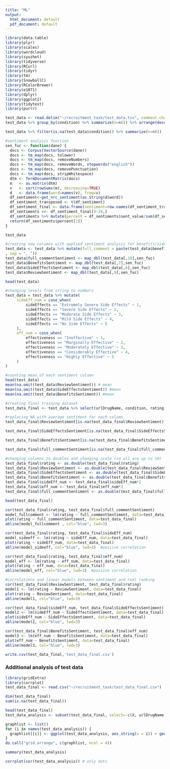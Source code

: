 ```yaml
---
title: "ML"
output:
  html_document: default
  pdf_document: default
---
```


```r
library(data.table)
library(plyr)
library(scales)
library(wordcloud)
library(syuzhet)
library(tidyverse)
library(RCurl)
library(tidyr)
library(tm)
library(SnowballC)
library(RColorBrewer)
library(e1071)
library(dplyr)
library(ggplot2)
library(tidytext)
library(purrr)
```
```r
test_data <- read.delim("~/recruitment_task/test_data.tsv", comment.char="#")
test_data %>% group_by(condition) %>% summarize(n=n()) %>% arrange(desc(n))
```
```r
test_data %>% filter(is.na(test_data$condition)) %>% summarize(n=n())
```

```r
#sentiment analysis function
sen_fuc <- function(dane) {
  docs <- Corpus(VectorSource(dane))
  docs <- tm_map(docs, tolower) 
  docs <- tm_map(docs, removeNumbers) 
  docs <- tm_map(docs, removeWords, stopwords("english")) 
  docs <- tm_map(docs, removePunctuation) 
  docs <- tm_map(docs, stripWhitespace) 
  dtm <- TermDocumentMatrix(docs)    
  m   <- as.matrix(dtm)                   
  v   <- sort(rowSums(m), decreasing=TRUE)   
  d   <- data.frame(word=names(v), freq=v) 
  df_sentiment<-get_nrc_sentiment(as.String(d$word)) 
  df_sentiment_transposed <- t(df_sentiment)
  df_sentiment_final <- data.frame(sentiment=row.names(df_sentiment_transposed),sent_value=df_sentiment_transposed,     row.names=NULL) 
  df_sentiments <<- df_sentiment_final[9:10,] 
  df_sentiments %>% mutate(percent = df_sentiments$sent_value/sum(df_sentiments$sent_value)) ->> df_sentiments
  return(df_sentiments$percent[2])
}
```

```r
test_data
```

```r
#creating new columns with applied sentiment analysis for benefits/side effects/review
test_data <- test_data %>% mutate(full_comment = paste(test_data$benefitsReview, test_data$sideEffectsReview, test_data$commentsReview
, sep = ", "))
test_data$full_commentSentiment <- map_dbl(test_data[,10],sen_fuc)
test_data$BenefitsSentiment <- map_dbl(test_data[,7],sen_fuc)
test_data$SideEffectsSentiment <- map_dbl(test_data[,8],sen_fuc)
test_data$ReviewSentiment <- map_dbl(test_data[,9],sen_fuc)
```

```r
head(test_data)
```

```r
#changing levels from string to numbers
test_data = test_data %>% mutate(
     sideEff_num = case_when(
         sideEffects == "Extremely Severe Side Effects" ~ 1,
         sideEffects == "Severe Side Effects" ~ 2,
         sideEffects == "Moderate Side Effects" ~ 3,
         sideEffects == "Mild Side Effects" ~ 4,
         sideEffects == "No Side Effects" ~ 5
     ),
     eff_num = case_when(
         effectiveness == "Ineffective" ~ 1,
         effectiveness == "Marginally Effective" ~ 2,
         effectiveness == "Moderately Effective" ~ 3,
         effectiveness == "Considerably Effective" ~ 4,
         effectiveness == "Highly Effective" ~ 5
     )
)
```


```r
#counting mean of each sentiment column
head(test_data)
mean(na.omit(test_data$ReviewSentiment)) # mean 
mean(na.omit(test_data$SideEffectsSentiment)) #mean 
mean(na.omit(test_data$BenefitsSentiment)) #mean 
```
```r
#creating final training dataset
test_data_final <- test_data %>% select(urlDrugName, condition, rating,  ReviewSentiment, sideEff_num, SideEffectsSentiment, eff_num, BenefitsSentiment, full_commentSentiment)

#replacing NA with average sentiment for each column
test_data_final$ReviewSentiment[is.na(test_data_final$ReviewSentiment)] <- mean(na.omit(test_data$ReviewSentiment))

test_data_final$SideEffectsSentiment[is.na(test_data_final$SideEffectsSentiment)] <- mean(na.omit(test_data$SideEffectsSentiment))

test_data_final$BenefitsSentiment[is.na(test_data_final$BenefitsSentiment)] <- mean(na.omit(test_data$BenefitsSentiment))

test_data_final$full_commentSentiment[is.na(test_data_final$full_commentSentiment)] <- mean(na.omit(test_data$full_commentSentiment))

#changing columns to doubles and changing scale (so all are up to 10)
test_data_final$rating <- as.double(test_data_final$rating)
test_data_final$ReviewSentiment <- as.double(test_data_final$ReviewSentiment)*10
test_data_final$SideEffectsSentiment <- as.double(test_data_final$SideEffectsSentiment)*10
test_data_final$BenefitsSentiment <- as.double(test_data_final$BenefitsSentiment)*10
test_data_final$sideEff_num <- test_data_final$sideEff_num*2
test_data_final$eff_num <- test_data_final$eff_num*2
test_data_final$full_commentSentiment <- as.double(test_data_final$full_commentSentiment)*10

head(test_data_final)
```
```r
cor(test_data_final$rating, test_data_final$full_commentSentiment) 
model_fullcomment <- lm(rating ~ full_commentSentiment, data=test_data_final)
plot(rating ~ full_commentSentiment, data=test_data_final)
abline(model_fullcomment , col="blue", lwd=3)  
```


```r
cor(test_data_final$rating, test_data_final$sideEff_num)
model_sideeff <- lm(rating ~ sideEff_num, data=test_data_final)
plot(rating ~ sideEff_num, data=test_data_final)
abline(model_sideeff, col="blue", lwd=3)  #posiive correlation
```

```r
cor(test_data_final$rating, test_data_final$eff_num) 
model_eff <- lm(rating ~ eff_num, data=test_data_final)
plot(rating ~ eff_num, data=test_data_final)
abline(model_eff, col="blue", lwd=3)  #posiive correlation
```

```r
#correlations and linear models between sentiment and real ranking
cor(test_data_final$ReviewSentiment, test_data_final$rating)
model1 <- lm(rating ~ ReviewSentiment, data=test_data_final)
plot(rating ~ ReviewSentiment, data=test_data_final)
abline(model1, col="blue", lwd=3)
```

```r
cor(test_data_final$sideEff_num, test_data_final$SideEffectsSentiment)
model2 <- lm(sideEff_num ~ SideEffectsSentiment, data=test_data_final)
plot(sideEff_num ~ SideEffectsSentiment, data=test_data_final)
abline(model2, col="blue", lwd=3)
```
```r
cor(test_data_final$BenefitsSentiment, test_data_final$eff_num)
model3 <- lm(eff_num ~ BenefitsSentiment, data=test_data_final)
plot(eff_num ~ BenefitsSentiment, data=test_data_final)
abline(model3, col="blue", lwd=3)
```

```r
write.csv(test_data_final,'test_data_final.csv')
```

### Additional analysis of test data

```r
library(gridExtra)
library(corrplot)
test_data_final <- read.csv("~/recruitment_task/test_data_final.csv")
```


```r
dim(test_data_final)
sum(is.na(test_data_final))
```

```r
head(test_data_final)
test_data_analysis <- subset(test_data_final, select=-c(X, urlDrugName, condition))
```

```r
graphlist <- list()
for (i in names(test_data_analysis)) {
  graphlist[[i]] <- ggplot(test_data_analysis, aes_string(x = i)) + geom_histogram(fill = "SteelBlue") + labs(y = "")
}
do.call("grid.arrange", c(graphlist, ncol = 4))
```
```r
summary(test_data_analysis)

```

```r
corrplot(cor(test_data_analysis)) # only dots
```

